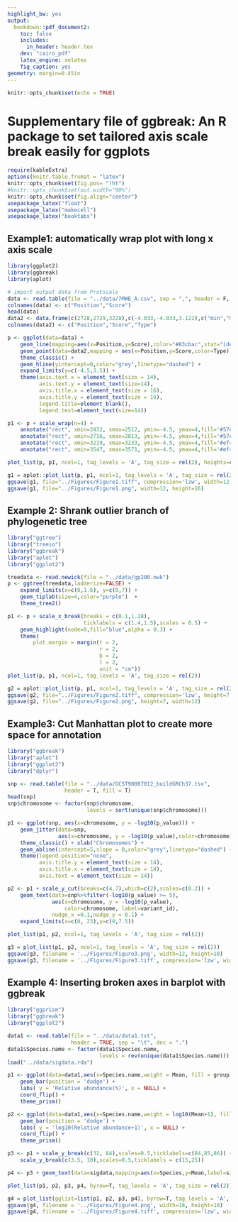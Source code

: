 ```yaml
---
highlight_bw: yes
output:
  bookdown::pdf_document2:
    toc: false
    includes:
      in_header: header.tex
    dev: "cairo_pdf"
    latex_engine: xelatex
    fig_caption: yes
geometry: margin=0.45in
---
```


```r
knitr::opts_chunk$set(echo = TRUE)
```
# Supplementary file of ggbreak: An R package to set tailored axis scale break easily for ggplots

```r
require(kableExtra)
options(knitr.table.fromat = "latex")
knitr::opts_chunk$set(fig.pos= "!ht")
#knitr::opts_chunk$set(out.width="90%")
knitr::opts_chunk$set(fig.align="center")
usepackage_latex("float")
usepackage_latex("makecell")
usepackage_latex("booktabs")
```


## Example1: automatically wrap plot with long x axis scale

```r
library(ggplot2)
library(ggbreak)
library(aplot)

# import output data from Protscale
data <- read.table(file = "../data/7MWE_A.csv", sep = ",", header = F, fill = T)
colnames(data) <- c("Position","Score")
head(data)
data2 <- data.frame(c(2728,2729,3228),c(-4.033,-4.033,3.122),c("min","min","max"))
colnames(data2) <- c("Position","Score","Type")

p <- ggplot(data=data) +
    geom_line(mapping=aes(x=Position,y=Score),color="#83cbac",stat="identity") +
    geom_point(data=data2,mapping = aes(x=Position,y=Score,color=Type)) +
    theme_classic() +
    geom_hline(yintercept=0,color="grey",linetype="dashed") +
    expand_limits(y=c(-4.5,3.5)) +
    theme(axis.text.x = element_text(size = 14),
          axis.text.y = element_text(size=14),
          axis.title.x = element_text(size = 16),
          axis.title.y = element_text(size = 16),
          legend.title=element_blank(),
          legend.text=element_text(size=14))

p1 <- p + scale_wrap(n=4) +
    annotate("rect", xmin=2432, xmax=2512, ymin=-4.5, ymax=4,fill='#57c3c2',alpha = 0.2) +
    annotate("rect", xmin=2716, xmax=2813, ymin=-4.5, ymax=4,fill='#57c3c2',alpha = 0.2) +
    annotate("rect", xmin=3219, xmax=3233, ymin=-4.5, ymax=4,fill='#ef475d',alpha = 0.2) +
    annotate("rect", xmin=3547, xmax=3571, ymin=-4.5, ymax=4,fill='#ef475d',alpha = 0.2)

plot_list(p, p1, ncol=1, tag_levels = 'A', tag_size = rel(2), heights=c(1,2))
```
```r

g1 = aplot::plot_list(p, p1, ncol=1, tag_levels = 'A', tag_size = rel(2), heights = c(1, 2))
ggsave(g1, file="../Figures/Figure1.tiff", compression='lzw', width=12, height=16)
ggsave(g1, file="../Figures/Figure1.png", width=12, height=16)
```

## Example 2: Shrank outlier branch of phylogenetic tree

```r
library("ggtree")
library("treeio")
library("ggbreak")
library("aplot")
library("ggplot2")

treedata <- read.newick(file = "../data/gp200.nwk")
p <- ggtree(treedata,ladderize=FALSE) +
    expand_limits(x=c(0,1.6), y=c(0,7)) +
    geom_tiplab(size=4,color="purple")  +
    theme_tree2()

p1 <- p + scale_x_break(breaks = c(0.1,1.28),
                        ticklabels = c(1.4,1.5),scales = 0.5) +
    geom_highlight(node=9,fill="blue",alpha = 0.3) +
    theme(
        plot.margin = margin(t = 2,  
                             r = 2,  
                             b = 2,  
                             l = 2,  
                             unit = "cm"))
plot_list(p, p1, ncol=1, tag_levels = 'A', tag_size = rel(2))

```

```r
g2 = aplot::plot_list(p, p1, ncol=1, tag_levels = 'A', tag_size = rel(2))
ggsave(g2, file="../Figures/Figure2.tiff", compression='lzw', height=7, width=12)
ggsave(g2, file="../Figures/Figure2.png", height=7, width=12)
```


## Example3: Cut Manhattan plot to create more space for annotation

```r

library("ggbreak")
library("aplot")
library("ggplot2")
library("dplyr")

snp <- read.table(file = "../data/GCST90007012_buildGRCh37.tsv", 
                  header = T, fill = T)
head(snp)
snp$chromosome <- factor(snp$chromosome, 
                         levels = sort(unique(snp$chromosome)))

p1 <- ggplot(snp, aes(x=chromosome, y = -log10(p_value))) +
    geom_jitter(data=snp,
                aes(x=chromosome, y = -log10(p_value),color=chromosome)) +
    theme_classic() + xlab("Chromosomes") +
    geom_abline(intercept=5,slope = 0,color="grey",linetype="dashed") +
    theme(legend.position="none",
          axis.title.y = element_text(size = 14),
          axis.title.x = element_text(size = 14),
          axis.text = element_text(size = 14))

p2 <- p1 + scale_y_cut(breaks=c(4.7),which=c(2),scales=c(0.2)) +
    geom_text(data=snp%>%filter(-log10(p_value) >= 5),
              aes(x=chromosome, y = -log10(p_value),
                  color=chromosome, label=variant_id),
              nudge_x =0.1,nudge_y = 0.1) +
    expand_limits(x=c(0, 23),y=c(0,7.5))

plot_list(p1, p2, ncol=1, tag_levels = 'A', tag_size = rel(2))

```
```r
g3 = plot_list(p1, p2, ncol=1, tag_levels = 'A', tag_size = rel(2))
ggsave(g3, filename = '../Figures/Figure3.png', width=12, height=10)
ggsave(g3, filename = '../Figures/Figure3.tiff', compression='lzw', width=12, height=10)
```

## Example 4: Inserting broken axes in barplot with ggbreak

```r
library("ggprism")
library("ggbreak")
library("ggplot2")

data1 <- read.table(file = "../data/data1.txt", 
                    header = TRUE, sep = "\t", dec = ".")
data1$Species.name <- factor(data1$Species.name, 
                             levels = rev(unique(data1$Species.name)))
load("../data/sigdata.rda")

p1 <- ggplot(data=data1,aes(x=Species.name,weight = Mean, fill = group)) +
    geom_bar(position = 'dodge') +
    labs( y = 'Relative abundance(%)', x = NULL) +
    coord_flip() +
    theme_prism()

p2 <- ggplot(data=data1,aes(x=Species.name,weight = log10(Mean+1), fill = group)) +
    geom_bar(position = 'dodge') +
    labs( y = 'log10(Relative abundance+1)', x = NULL) +
    coord_flip() +
    theme_prism()

p3 <- p1 + scale_y_break(c(32, 84),scales=0.5,ticklabels=c(84,85,86)) +
    scale_y_break(c(3.5, 10),scales=0.5,ticklabels = c(15,25)) 

p4 <- p3 + geom_text(data=sigdata,mapping=aes(x=Species,y=Mean,label=sig),vjust=-0.1)

plot_list(p1, p2, p3, p4, byrow=T, tag_levels = 'A', tag_size = rel(2))
```

```r
g4 = plot_list(gglist=list(p1, p2, p3, p4), byrow=T, tag_levels = 'A', tag_size = rel(2))
ggsave(g4, filename = '../Figures/Figure4.png', width=18, height=10)
ggsave(g4, filename = '../Figures/Figure4.tiff', compression='lzw', width=18, height=10)
```
